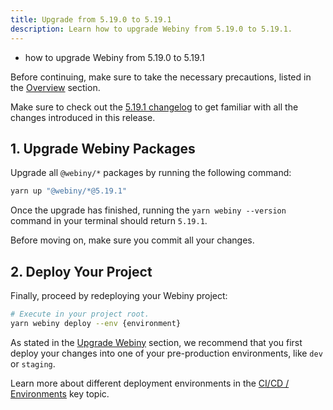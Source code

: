 ```yaml
---
title: Upgrade from 5.19.0 to 5.19.1
description: Learn how to upgrade Webiny from 5.19.0 to 5.19.1.
---
```



<Alert type="success" title="What you’ll learn">

- how to upgrade Webiny from 5.19.0 to 5.19.1

</Alert>

<Alert type="danger">

Before continuing, make sure to take the necessary precautions, listed in the [Overview](/docs/{version}/release-notes/upgrade-webiny#-precaution-measures) section.

</Alert>

<Alert type="info">

Make sure to check out the [5.19.1 changelog](/docs/{version}/release-notes/5.19.1/changelog) to get familiar with all the changes introduced in this release.

</Alert>

## 1. Upgrade Webiny Packages

Upgrade all `@webiny/*` packages by running the following command:

```bash
yarn up "@webiny/*@5.19.1"
```

Once the upgrade has finished, running the `yarn webiny --version` command in your terminal should return `5.19.1`.

<Alert type="info">

Before moving on, make sure you commit all your changes.

</Alert>

## 2. Deploy Your Project

Finally, proceed by redeploying your Webiny project:

```bash
# Execute in your project root.
yarn webiny deploy --env {environment}
```

<Alert type="warning">

As stated in the [Upgrade Webiny](/docs/{version}/release-notes/upgrade-webiny#pre-production-environments-first) section, we recommend that you first deploy your changes into one of your pre-production environments, like `dev` or `staging`.

</Alert>

<Alert type="success">

Learn more about different deployment environments in the [CI/CD / Environments](/docs/{version}/core-development-concepts/ci-cd/environments) key topic.

</Alert>
